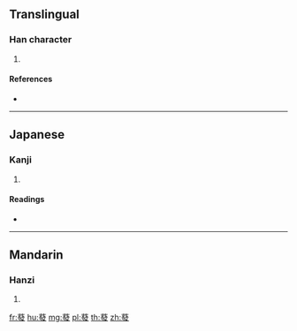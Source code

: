 {{character info/new}}
==Translingual==

===Han character===
{{Han char|rn=140|rad=艸|as=12|sn=18|four=|canj=TNOE}}

# {{defn|Han|sort=艸12}}

====References====
* {{Han ref|kx=1058.160|dkj=31978|dj=1521.070|hdz=53298.090|uh=855F|ud=34143}}

----

==Japanese==

===Kanji===
{{ja-kanji|grade=|rs=艸12}}

# {{defn|lang=ja|sort=艸12}}

====Readings====
* {{ja-readings|on=[[ひつ]] (hitsu), [[ほち]] (hochi)|kun=|nanori=}}

----

==Mandarin==

===Hanzi===
{{cmn-hanzi|pin=[[fà]] ([[fa4]]), [[fèi]] ([[fei4]])|wg=fa<sup>4</sup>, fei<sup>4</sup>}}

# {{defn|lang=cmn|sort=艸12}}

[[fr:蕟]]
[[hu:蕟]]
[[mg:蕟]]
[[pl:蕟]]
[[th:蕟]]
[[zh:蕟]]